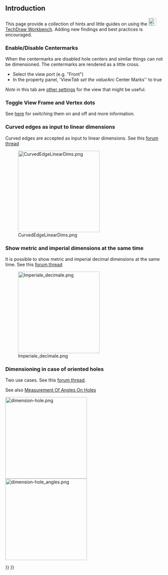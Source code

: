 <languages/>

{{TutorialInfo
|Topic=How To's and Misc Info 
|Level=all
|Time=n/a
|Author=n/a
|FCVersion=0.19
}}

== Introduction ==

This page provide a collection of hints and little guides on using the 
[[Image:Workbench_TechDraw.svg|24px|link=TechDraw_Workbench]] [[TechDraw Workbench]]. Adding new findings and best practices is encouraged.

=== Enable/Disable Centermarks===
When the centermarks are disabled hole centers and similar things can not be dimensioned. The centermarks are rendered as a little cross.

* Select the view port (e.g. "Front")
* In the property panel, 'View'' Tab set the value ''Arc Center Marks'' to true

''Note'' in this tab are [[TechDraw View#Properties|other settings]] for the view that might be useful.

=== Toggle View Frame and Vertex dots ===
See [[TechDraw ToggleFrame|here]] for switching them on and off and more information. 

===Curved edges as input to linear dimensions===

Curved edges are accepted as input to linear dimensions. See this [https://forum.freecadweb.org/viewtopic.php?f=35&t=49719&start=30 forum thread]

[[Image:CurvedEdgeLinearDims.png|256px]]
===Show metric and imperial dimensions at the same time===

It is possible to show metric and imperial decimal dimensions at the same time. See this [https://forum.freecadweb.org/viewtopic.php?f=35&t=49711 forum thread]

[[Image:Imperiale decimale.png|256px]]

===Dimensioning in case of oriented holes===

Two use cases. See this [https://forum.freecadweb.org/viewtopic.php?f=35&t=49976 forum thread]. 

See also [[Measurement_Of_Angles_On_Holes|Measurement Of Angles On Holes]]

[[Image:dimension-hole.png|256px]]
[[Image:dimension-hole_angles.png|256px]]



{{TechDraw Tools navi{{#translation:}}}}
{{Userdocnavi{{#translation:}}}}